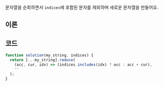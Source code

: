 
문자열을 순회하면서 `indices`에 포함된 문자를 제외하며 새로운 문자열을 만들어요.

## 이론

<Reduce />
<Includes />

## 코드

```js
function solution(my_string, indices) {
  return [...my_string].reduce(
    (acc, cur, idx) => (indices.includes(idx) ? acc : acc + cur),
    ''
  );
}
```

